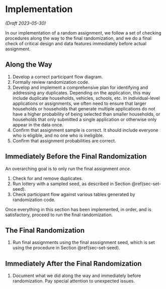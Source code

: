 # Implementation

_(Draft 2023-05-30)_

In our implementation of a random assignment, we follow a set of checking procedures along the way to the final randomization, and we do a final check of critical design and data features immediately before actual assignment.

## Along the Way

1. Develop a correct participant flow diagram.
2. Formally review randomization code.
3. Develop and implement a comprehensive plan for identifying and addressing any duplicates. Depending on the application, this may include duplicate households, vehicles, schools, etc. In individual-level applications or assignments, we often need to ensure that larger households or households that generate multiple applications do not have a higher probability of being selected than smaller households, or households that only submitted a single application or otherwise only appear in the data once.  
4. Confirm that assignment sample is correct. It should include everyone who is eligible, and no one who is ineligible.
5. Confirm that assignment probabilities are correct.

## Immediately Before the Final Randomization

An overarching goal is to only run the final assignment _once_.

1. Check for and remove duplicates.  
2. Run lottery with a sampled seed, as described in Section \@ref(sec-set-seed).
3. Check participant flow against various tables generated by randomization code.

Once everything in this section has been implemented, in order, and is satisfactory, proceed to run the final randomization.

## The Final Randomization

1. Run final assignments using the final asssignment seed, which is set using the procedure in Section \@ref(sec-set-seed).

## Immediately After the Final Randomization

1. Document what we did along the way and immediately before randomization. Pay special attention to unexpected issues.  
